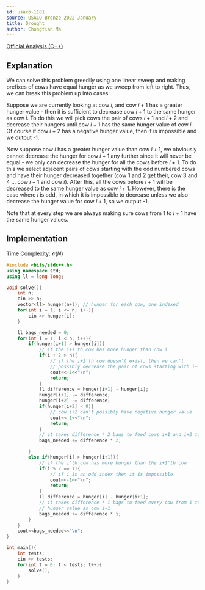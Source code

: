 ```yaml
---
id: usaco-1181
source: USACO Bronze 2022 January
title: Drought
author: Chongtian Ma
---
```


[Official Analysis (C++)](http://www.usaco.org/current/data/sol_prob3_bronze_jan22.html)

## Explanation

We can solve this problem greedily using one linear sweep and making prefixes of cows have equal hunger as we sweep from left to right. Thus, we can break this
problem up into cases:

Suppose we are currently looking at cow $i$, and cow $i+1$ has a greater hunger value - then it is sufficient to decrease cow $i+1$ to the same hunger
as cow $i$. To do this we will pick cows the pair of cows $i+1$ and $i+2$ and decrease their hungers until cow $i+1$ has the same hunger value of cow $i$.
Of course if cow $i+2$ has a negative hunger value, then it is impossible and we output -1.

Now suppose cow $i$ has a greater hunger value than cow $i+1$, we obviously cannot decrease the hunger for cow $i+1$ any further since it will never be
equal - we only can decrease the hunger for all the cows before $i+1$. To do this we select adjacent pairs of cows starting with the odd numbered cows and
have their hunger decreased together (cow 1 and 2 get their, cow 3 and 4 ... cow $i-1$ and cow $i$). After this, all the cows before $i+1$ will be decreased to the same hunger value as cow $i+1$. However, there is the case where $i$ is odd, in which it is impossible to decrease unless we also decrease the hunger value for cow $i+1$, so we output -1.

Note that at every step we are always making sure cows from 1 to $i+1$ have the same hunger values. 

## Implementation

Time Complexity: $\mathcal{O}(N)$

<LanguageSection>
  
<CPPSection>

```cpp
#include <bits/stdc++.h>
using namespace std;
using ll = long long;

void solve(){
	int n;
	cin >> n;
	vector<ll> hunger(n+1); // hunger for each cow, one indexed
	for(int i = 1; i <= n; i++){
		cin >> hunger[i];
	}

	ll bags_needed = 0;
	for(int i = 1; i < n; i++){
		if(hunger[i+1] > hunger[i]){
			// if the i+1'th cow has more hunger than cow i
			if(i + 2 > n){
				// if the i+2'th cow doesn't exist, then we can't
				// possibly decrease the pair of cows starting with i+1.
				cout<<-1<<"\n";
				return;
			}
			ll difference = hunger[i+1] - hunger[i];
			hunger[i+1] -= difference;
			hunger[i+2] -= difference;
			if(hunger[i+2] < 0){
				// cow i+2 can't possibly have negative hunger value
				cout<<-1<<"\n";
				return;
			}
			// it takes difference * 2 bags to feed cows i+1 and i+2 to equal hunger as i
			bags_needed += difference * 2;

		}
		else if(hunger[i] > hunger[i+1]){
			// if the i'th cow has more hunger than the i+1'th cow
			if(i % 2 == 1){
				// if i is an odd index then it is impossible.
				cout<<-1<<"\n";
				return;
			}
			ll difference = hunger[i] - hunger[i+1];
			// it takes difference * i bags to feed every cow from 1 to i to the same
			// hunger value as cow i+1
			bags_needed += difference * i;
		}
	}
	cout<<bags_needed<<"\n";
}

int main(){
	int tests;
	cin >> tests;
	for(int t = 0; t < tests; t++){
		solve();
	}
}
```
        
</CPPSection>
        
</LanguageSection>
